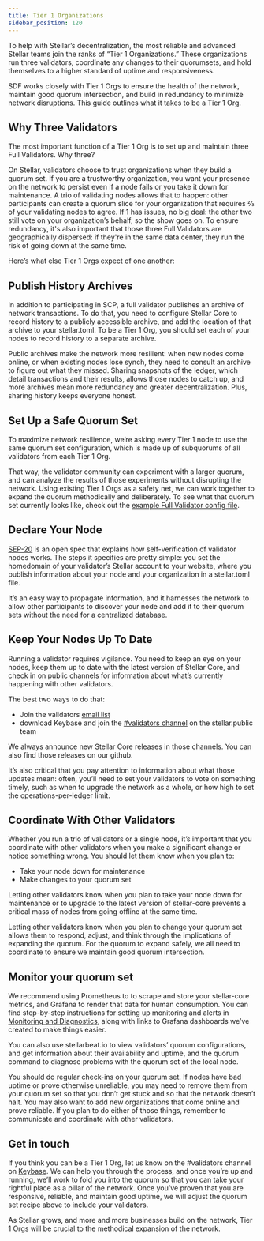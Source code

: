 ```yaml
---
title: Tier 1 Organizations
sidebar_position: 120
---
```


To help with Stellar’s decentralization, the most reliable and advanced Stellar teams join the ranks of “Tier 1 Organizations.” These organizations run three validators, coordinate any changes to their quorumsets, and hold themselves to a higher standard of uptime and responsiveness.

SDF works closely with Tier 1 Orgs to ensure the health of the network, maintain good quorum intersection, and build in redundancy to minimize network disruptions. This guide outlines what it takes to be a Tier 1 Org.

## Why Three Validators

The most important function of a Tier 1 Org is to set up and maintain three Full Validators. Why three?

On Stellar, validators choose to trust organizations when they build a quorum set. If you are a trustworthy organization, you want your presence on the network to persist even if a node fails or you take it down for maintenance. A trio of validating nodes allows that to happen: other participants can create a quorum slice for your organization that requires ⅔ of your validating nodes to agree. If 1 has issues, no big deal: the other two still vote on your organization’s behalf, so the show goes on. To ensure redundancy, it's also important that those three Full Validators are geographically dispersed: if they're in the same data center, they run the risk of going down at the same time.

Here’s what else Tier 1 Orgs expect of one another:

## Publish History Archives

In addition to participating in SCP, a full validator publishes an archive of network transactions. To do that, you need to configure Stellar Core to record history to a publicly accessible archive, and add the location of that archive to your stellar.toml. To be a Tier 1 Org, you should set each of your nodes to record history to a separate archive.

Public archives make the network more resilient: when new nodes come online, or when existing nodes lose synch, they need to consult an archive to figure out what they missed. Sharing snapshots of the ledger, which detail transactions and their results, allows those nodes to catch up, and more archives mean more redundancy and greater decentralization. Plus, sharing history keeps everyone honest.

## Set Up a Safe Quorum Set

To maximize network resilience, we’re asking every Tier 1 node to use the same quorum set configuration, which is made up of subquorums of all validators from each Tier 1 Org.

That way, the validator community can experiment with a larger quorum, and can analyze the results of those experiments without disrupting the network. Using existing Tier 1 Orgs as a safety net, we can work together to expand the quorum methodically and deliberately. To see what that quorum set currently looks like, check out the [example Full Validator config file](https://github.com/stellar/packages/blob/master/docs/examples/pubnet-validator-full/stellar-core.cfg).

## Declare Your Node

[SEP-20](https://github.com/stellar/stellar-protocol/blob/master/ecosystem/sep-0020.md) is an open spec that explains how self-verification of validator nodes works. The steps it specifies are pretty simple: you set the homedomain of your validator’s Stellar account to your website, where you publish information about your node and your organization in a stellar.toml file.

It’s an easy way to propagate information, and it harnesses the network to allow other participants to discover your node and add it to their quorum sets without the need for a centralized database.

## Keep Your Nodes Up To Date

Running a validator requires vigilance. You need to keep an eye on your nodes, keep them up to date with the latest version of Stellar Core, and check in on public channels for information about what’s currently happening with other validators.

The best two ways to do that:

- Join the validators [email list](https://groups.google.com/forum/#!forum/stellar-validators)
- download Keybase and join the [#validators channel](https://keybase.io/team/stellar.public) on the stellar.public team

We always announce new Stellar Core releases in those channels. You can also find those releases on our github.

It’s also critical that you pay attention to information about what those updates mean: often, you’ll need to set your validators to vote on something timely, such as when to upgrade the network as a whole, or how high to set the operations-per-ledger limit.

## Coordinate With Other Validators

Whether you run a trio of validators or a single node, it’s important that you coordinate with other validators when you make a significant change or notice something wrong. You should let them know when you plan to:

- Take your node down for maintenance
- Make changes to your quorum set

Letting other validators know when you plan to take your node down for maintenance or to upgrade to the latest version of stellar-core prevents a critical mass of nodes from going offline at the same time.

Letting other validators know when you plan to change your quorum set allows them to respond, adjust, and think through the implications of expanding the quorum. For the quorum to expand safely, we all need to coordinate to ensure we maintain good quorum intersection.

## Monitor your quorum set

We recommend using Prometheus to to scrape and store your stellar-core metrics, and Grafana to render that data for human consumption. You can find step-by-step instructions for setting up monitoring and alerts in [Monitoring and Diagnostics](./monitoring.mdx), along with links to Grafana dashboards we’ve created to make things easier.

You can also use stellarbeat.io to view validators’ quorum configurations, and get information about their availability and uptime, and the quorum command to diagnose problems with the quorum set of the local node.

You should do regular check-ins on your quorum set. If nodes have bad uptime or prove otherwise unreliable, you may need to remove them from your quorum set so that you don’t get stuck and so that the network doesn’t halt. You may also want to add new organizations that come online and prove reliable. If you plan to do either of those things, remember to communicate and coordinate with other validators.

## Get in touch

If you think you can be a Tier 1 Org, let us know on the #validators channel on [Keybase](https://keybase.io/team/stellar.public). We can help you through the process, and once you’re up and running, we’ll work to fold you into the quorum so that you can take your rightful place as a pillar of the network. Once you’ve proven that you are responsive, reliable, and maintain good uptime, we will adjust the quorum set recipe above to include your validators.

As Stellar grows, and more and more businesses build on the network, Tier 1 Orgs will be crucial to the methodical expansion of the network.

